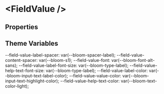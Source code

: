 
# &lt;FieldValue /&gt;

## Properties

<ArgsTable of={FieldValue} />

## Theme Variables

--field-value-label-spacer: var(--bloom-spacer-label);
--field-value-content-spacer: var(--bloom-s1);
--field-value-font: var(--bloom-font-alt-sans);
--field-value-label-font-size: var(--bloom-type-label);
--field-value-help-text-font-size: var(--bloom-type-label);
--field-value-label-color: var(--bloom-input-text-label-color);
--field-value-value-color: var(--bloom-input-text-highlight-color);
--field-value-help-text-color: var(--bloom-text-color-light);